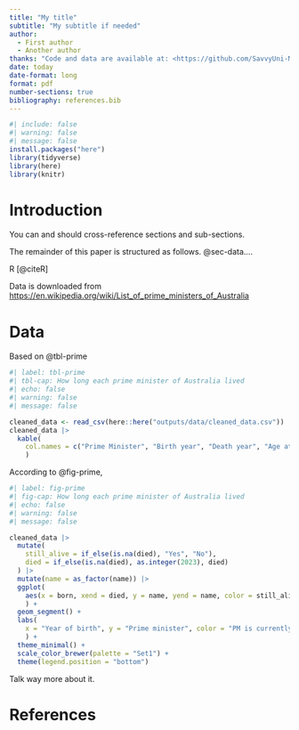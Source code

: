 ```yaml
---
title: "My title"
subtitle: "My subtitle if needed"
author: 
  - First author
  - Another author
thanks: "Code and data are available at: <https://github.com/SavvyUni-MT/project>."
date: today
date-format: long
format: pdf
number-sections: true
bibliography: references.bib
---
```


```r
#| include: false
#| warning: false
#| message: false
install.packages("here")
library(tidyverse)
library(here)
library(knitr)
```


# Introduction

You can and should cross-reference sections and sub-sections. 

The remainder of this paper is structured as follows. @sec-data....

R [@citeR]


Data is downloaded from <https://en.wikipedia.org/wiki/List_of_prime_ministers_of_Australia>

# Data {#sec-data}
Based on @tbl-prime
```r
#| label: tbl-prime
#| tbl-cap: How long each prime minister of Australia lived
#| echo: false
#| warning: false
#| message: false

cleaned_data <- read_csv(here::here("outputs/data/cleaned_data.csv"))
cleaned_data |>
  kable(
    col.names = c("Prime Minister", "Birth year", "Death year", "Age at death")
    )
```

According to @fig-prime,  

```r
#| label: fig-prime
#| fig-cap: How long each prime minister of Australia lived
#| echo: false
#| warning: false
#| message: false

cleaned_data |>
  mutate(
    still_alive = if_else(is.na(died), "Yes", "No"),
    died = if_else(is.na(died), as.integer(2023), died)
  ) |>
  mutate(name = as_factor(name)) |>
  ggplot(
    aes(x = born, xend = died, y = name, yend = name, color = still_alive)
    ) +
  geom_segment() +
  labs(
    x = "Year of birth", y = "Prime minister", color = "PM is currently alive"
    ) +
  theme_minimal() +
  scale_color_brewer(palette = "Set1") +
  theme(legend.position = "bottom")
```

Talk way more about it. 





\newpage


# References


